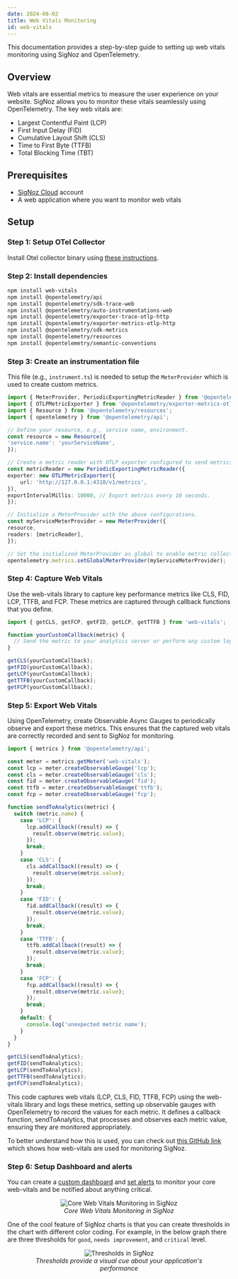 ```yaml
---
date: 2024-08-02
title: Web Vitals Monitoring
id: web-vitals
---
```



This documentation provides a step-by-step guide to setting up web vitals monitoring using SigNoz and OpenTelemetry.

## Overview
Web vitals are essential metrics to measure the user experience on your website. SigNoz allows you to monitor these vitals seamlessly using OpenTelemetry. The key web vitals are:
- Largest Contentful Paint (LCP)
- First Input Delay (FID)
- Cumulative Layout Shift (CLS)
- Time to First Byte (TTFB)
- Total Blocking Time (TBT)

## Prerequisites
- [SigNoz Cloud](https://signoz.io/teams/) account
- A web application where you want to monitor web vitals

## Setup

### Step 1: Setup OTel Collector
Install Otel collector binary using [these instructions](https://signoz.io/docs/tutorial/opentelemetry-binary-usage-in-virtual-machine/).

### Step 2: Install dependencies

```sh
npm install web-vitals
npm install @opentelemetry/api
npm install @opentelemetry/sdk-trace-web
npm install @opentelemetry/auto-instrumentations-web
npm install @opentelemetry/exporter-trace-otlp-http
npm install @opentelemetry/exporter-metrics-otlp-http
npm install @opentelemetry/sdk-metrics
npm install @opentelemetry/resources
npm install @opentelemetry/semantic-conventions
```

### Step 3: Create an instrumentation file

This file (e.g., `instrument.ts`) is needed to setup the `MeterProvider` which is used to create custom metrics.

```ts
import { MeterProvider, PeriodicExportingMetricReader } from '@opentelemetry/sdk-metrics';
import { OTLPMetricExporter } from '@opentelemetry/exporter-metrics-otlp-http';
import { Resource } from '@opentelemetry/resources';
import { opentelemetry } from '@opentelemetry/api';

// Define your resource, e.g., service name, environment.
const resource = new Resource({
'service.name': 'yourServiceName',
});

// Create a metric reader with OTLP exporter configured to send metrics to a local collector.
const metricReader = new PeriodicExportingMetricReader({
exporter: new OTLPMetricExporter({
    url: 'http://127.0.0.1:4318/v1/metrics',
}),
exportIntervalMillis: 10000, // Export metrics every 10 seconds.
});

// Initialize a MeterProvider with the above configurations.
const myServiceMeterProvider = new MeterProvider({
resource,
readers: [metricReader],
});

// Set the initialized MeterProvider as global to enable metric collection across the app.
opentelemetry.metrics.setGlobalMeterProvider(myServiceMeterProvider);

```
### Step 4: Capture Web Vitals
Use the web-vitals library to capture key performance metrics like CLS, FID, LCP, TTFB, and FCP. 
These metrics are captured through callback functions that you define.

```ts
import { getCLS, getFCP, getFID, getLCP, getTTFB } from 'web-vitals';

function yourCustomCallback(metric) {
  // Send the metric to your analytics server or perform any custom logic
}

getCLS(yourCustomCallback);
getFID(yourCustomCallback);
getLCP(yourCustomCallback);
getTTFB(yourCustomCallback);
getFCP(yourCustomCallback);

```

### Step 5: Export Web Vitals
Using OpenTelemetry, create Observable Async Gauges to periodically observe and export these metrics. 
This ensures that the captured web vitals are correctly recorded and sent to SigNoz for monitoring.

```ts
import { metrics } from '@opentelemetry/api';

const meter = metrics.getMeter('web-vitals');
const lcp = meter.createObservableGauge('lcp');
const cls = meter.createObservableGauge('cls');
const fid = meter.createObservableGauge('fid');
const ttfb = meter.createObservableGauge('ttfb');
const fcp = meter.createObservableGauge('fcp');

function sendToAnalytics(metric) {
  switch (metric.name) {
    case 'LCP': {
      lcp.addCallback((result) => {
        result.observe(metric.value);
      });
      break;
    }
    case 'CLS': {
      cls.addCallback((result) => {
        result.observe(metric.value);
      });
      break;
    }
    case 'FID': {
      fid.addCallback((result) => {
        result.observe(metric.value);
      });
      break;
    }
    case 'TTFB': {
      ttfb.addCallback((result) => {
        result.observe(metric.value);
      });
      break;
    }
    case 'FCP': {
      fcp.addCallback((result) => {
        result.observe(metric.value);
      });
      break;
    }
    default: {
      console.log('unexpected metric name');
    }
  }
}

getCLS(sendToAnalytics);
getFID(sendToAnalytics);
getLCP(sendToAnalytics);
getTTFB(sendToAnalytics);
getFCP(sendToAnalytics);
```

This code captures web vitals (LCP, CLS, FID, TTFB, FCP) using the web-vitals library and logs these metrics, 
setting up observable gauges with OpenTelemetry to record the values for each metric. It defines a callback function, 
sendToAnalytics, that processes and observes each metric value, ensuring they are monitored appropriately.

To better understand how this is used, you can check out [this GitHub link](https://github.com/SigNoz/signoz/pull/4579/files#diff-f8c6adf20de182a86841534a8c156a960598635717c63b17a4be45ec8d340193) which shows how web-vitals are used 
for monitoring SigNoz.

### Step 6: Setup Dashboard and alerts
You can create a [custom dashboard](https://signoz.io/docs/userguide/manage-dashboards/#steps-to-create-a-custom-dashboard) and [set alerts](https://signoz.io/docs/setup-alerts-notification/)
to monitor your core web-vitals and be notified about anything critical.

<figure data-zoomable align='center'>
<img className="box-shadowed-image" src="/img/events/launch-week-1/web-vitals.webp" alt="Core Web Vitals Monitoring in SigNoz"/>
<figcaption><i>Core Web Vitals Monitoring in SigNoz </i></figcaption>
</figure>

One of the cool feature of SigNoz charts is that you can create thresholds in the chart with different color coding. For example, in the below graph there are three thresholds for `good`, `needs improvement`, and `critical` level.

<figure data-zoomable align='center'>
<img className="box-shadowed-image" src="/img/events/launch-week-1/thresholds-chart.webp" alt="Thresholds in SigNoz"/>
<figcaption><i>Thresholds provide a visual cue about your application's performance </i></figcaption>
</figure>




